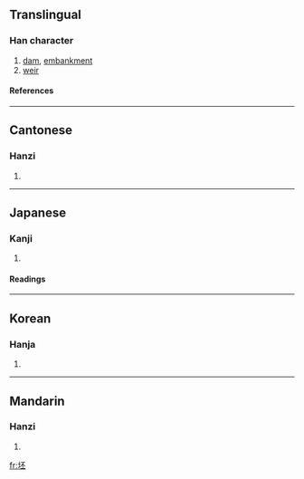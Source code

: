 {{see|壞}}

==Translingual==
===Han character===
{{Han char|rn=32|rad=土|as=05|sn=8|four=4111<sub>9</sub>|canj=土一火一 (GMFM)}}
# [[dam]], [[embankment]]
# [[weir]]
====References====
{{Han ref|kx=0226.280|dkj=04984|dj=0462.060|hdz=10430.010|uh=576F|ud=22383|bh=CBF2|bd=52210}}
----
==Cantonese==
===Hanzi===
{{yue-hanzi|jyut=|y=pui1}}
# {{defn|Cantonese}}
----
==Japanese==
===Kanji===
{{ja-kanji|grade=|rs=土05}}
# {{defn|Japanese}} 
====Readings====
{{ja-readings|on=[[ひ]] (hi), [[はい]] (hai), [[へ]] (he)|kun=[[おか]] (oka)}}
----
==Korean==
===Hanja===
{{ko-hanja|hangeul=배|rv=bae|mr=pae}}
# {{defn|Korean}}
----
==Mandarin==
===Hanzi===
{{cmn-hanzi|pin=[[pī]] (pi1)|wg=p'i<sup>1</sup>}}
# {{defn|Mandarin}}

[[fr:坯]]
